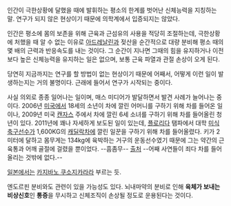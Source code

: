 인간이 극한상황에 달했을 때에 발휘하는 평소의 한계를 벗어난 신체능력을 지칭하는 말. 연구가 되지 않은 현상이기 때문에 의학계에서 입증되지는 않았다.

인간은 평소에 몸의 보존을 위해 근육과 근섬유의 사용을 적당히 조절하는데, 극한상황에 처했을 때 알 수 없는 이유로 [[아드레날린]]과 젖산을 순간적으로 대량 분비해 평소 때의 몇 배의 근력과 반응속도를 내는 것이다. 그 순간이 지나면 그때의 힘을 유지하거나 이전보다 높은 신체능력을 유지하는 일은 없으며, 보통 근육 파열과 관절 손상이 오게 된다.

당연히 지금까지는 연구를 할 방법이 없는 현상이기 때문에 어째서, 어떻게 이런 일이 발생하는지는 거의 불명이다. 근래에 들어서 연구가 시작되는 중이다.

사실 의외로 종종 일어나는 일이며, 매스 미디어가 발달하면서 발견 사례가 늘어나는 중이다. 2006년 [[미국]]에서 18세의 소년이 차에 깔린 어머니를 구하기 위해 차를 들어온 일이나, 2009년 미국 [[캔자스]] 주에서 차에 깔린 6세 소녀를 구하기 위해 차를 들어올린 청년이 있다.
2011년에 꽤나 자세하게 보도된 일이 있는데, [[플로리다]] 탬파에서 대학 [[미식축구]]선수가 1,600KG의 [[캐딜락]]차에 깔린 일꾼을 구하기 위해 차를 들어올렸다. 키가 2미터에 달하고 몸무게는 134kg에 육박하는 거구의 운동선수였기 때문에 그는 약간의 근육통과 어깨 골절에 걸렸을 뿐이었다. --흠좀무-- [http://en.wikipedia.org/wiki/Hysterical_strength 출처]
--어째 사연들이 죄다 차를 들어올리는 것밖에 없다.--

[[일본]]에서는 [[카지바노 쿠소지카라]]라 부르는 듯.


엔도르핀 분비와도 관련이 있을 가능성도 있다. 뇌내마약의 분비로 인해 '''육체가 보내는 비상신호'''인 '''통증'''을 무시하고 신체조직이 손상될 정도로 운용된다는 것이다.
